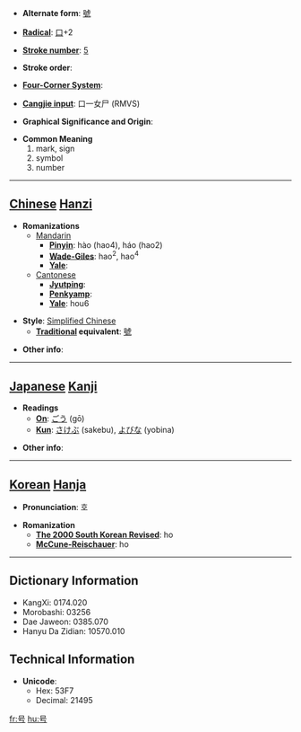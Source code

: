 * '''Alternate form''': [[號]]

* '''[[Wiktionary:Chinese radical index| Radical]]''': [[Wiktionary:Chinese radical index 口|口]]+2

* '''[[Wiktionary:Chinese total strokes index|Stroke number]]''': [[Wiktionary:Chinese total strokes index 5|5]]

* '''Stroke order''': 

* '''[[Wiktionary:Chinese four corner index|Four-Corner System]]''': 

* '''[[Wiktionary:Chinese Cangjie index|Cangjie input]]''': 口一女尸 (RMVS)

* '''Graphical Significance and Origin''': 

* '''Common Meaning'''
*#mark, sign
*# symbol
*# number


----

== [[Chinese]] [[Hanzi]] ==

* '''Romanizations'''
** [[Mandarin]]
*** '''[[Pinyin]]''': hào (hao4), háo (hao2)
*** '''[[Wade-Giles]]''': hao<sup>2</sup>, hao<sup>4</sup>
*** '''[[Yale]]''': 
**[[Cantonese]]
***'''[[Jyutping]]''':
***'''[[Penkyamp]]''': 
***'''[[Yale]]''': hou6

* '''Style''': [[Simplified Chinese]] 
** '''[[Traditional Chinese|Traditional]] equivalent''': [[號]]

* '''Other info''': 

----

== [[Japanese]] [[Kanji]] ==

* '''Readings'''
** '''[[On]]''': [[ごう]] (gō)
** '''[[Kun]]''': [[さけぶ]] (sakebu), [[よびな]] (yobina)

* '''Other info''':  

----

== [[Korean]] [[Hanja]] ==

* '''Pronunciation''': 호

* '''Romanization'''
** '''[[The 2000 South Korean Revised Romanization|The 2000 South Korean Revised]]''': ho
** '''[[McCune-Reischauer]]''': ho

----

== Dictionary Information ==

* KangXi: 0174.020
* Morobashi: 03256
* Dae Jaweon: 0385.070
* Hanyu Da Zidian: 10570.010

== Technical Information ==

* '''Unicode''':
** Hex: 53F7
** Decimal: 21495

[[fr:号]]
[[hu:号]]